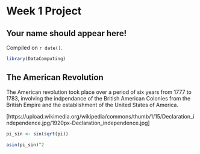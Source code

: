 # Week 1 Project  

## Your name should appear here!

<!-- leave this material as is -->
Compiled on `r date()`.

```r
library(DataComputing)
```
<!-- put your content after this line -->

## The American Revolution

The American revolution took place over a period of six years from 1777 to 1783, involving the indpendance of the British American Colonies from the British Empire and the establishment of the United States of America.

[https://upload.wikimedia.org/wikipedia/commons/thumb/1/15/Declaration_independence.jpg/1920px-Declaration_independence.jpg]

```r
pi_sin <- sin(sqrt(pi))

```

```r
asin(pi_sin)^2
```

